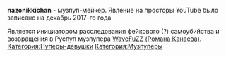 {{Инфобокс для пуперов
|title2=nazonikkichan
|другие_ники=
|image3=Ahegao-3D-Hipster.jpg
|caption3=
|сферы_творчества=RYTP, RYTPMV
|год_начала=2017
|image4=
|caption4=
|имя_фамилия=
|дата_рождения=
|место_проживания=
|ссылки=
*[https://www.youtube.com/channel/UCJ4dL9ASdzcHjfEXM2STNDA Youtube]
}}'''nazonikkichan''' - музпуп-мейкер. Явление на просторы YouTube было записано на декабрь 2017-го года.

Является инициатором расследования фейкового (?) самоубийства и возвращения в Руспуп музпупера [[WaveFuZZ|WaveFuZZ (Романа Канаева)]].
[[Категория:Пуперы-девушки]]
[[Категория:Музпуперы]]